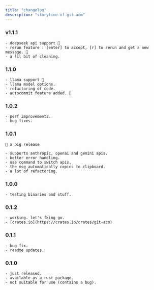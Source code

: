 ```yaml
---
title: "changelog"
description: "storyline of git-acm"
---
```


### v1.1.1

    - deepseek api support 🎉
    - rerun feature : [enter] to accept, [r] to rerun and get a new message. 🎉
    - a lil bit of cleaning.

### 1.1.0

    - llama support 🎉
    - llama model options.
    - refactoring of code.
    - autocommit feature added. 🎉

### 1.0.2

    - perf improvements.
    - bug fixes.

### 1.0.1

    📍 a big release

    - supports anthropic, openai and gemini apis.
    - better error handling.
    - use command to switch apis.
    - the msg automatically copies to clipboard.
    - a lot of refactoring.

### 1.0.0

    - testing binaries and stuff.

### 0.1.2

    - working. let's fking go.
    - [crates.io](https://crates.io/crates/git-acm)

### 0.1.1

    - bug fix.
    - readme updates.

### 0.1.0

    - just released.
    - available as a rust package.
    - not suitable for use (contains a bug).
